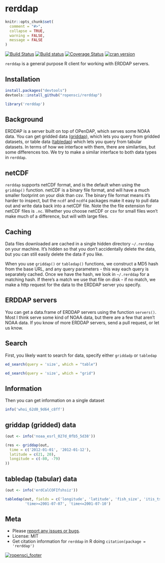 rerddap
=====

```r
knitr::opts_chunk$set(
  comment = "#>",
  collapse = TRUE,
  warning = FALSE,
  message = FALSE
)
```

[![Build Status](https://travis-ci.org/ropensci/rerddap.svg?branch=master)](https://travis-ci.org/ropensci/rerddap)
[![Build status](https://ci.appveyor.com/api/projects/status/nw858vlk4wx05mxm?svg=true)](https://ci.appveyor.com/project/sckott/rerddap)
[![Coverage Status](https://coveralls.io/repos/ropensci/rerddap/badge.svg)](https://coveralls.io/r/ropensci/rerddap)
[![cran version](http://www.r-pkg.org/badges/version/rerddap)](http://cran.rstudio.com/web/packages/rerddap)

`rerddap` is a general purpose R client for working with ERDDAP servers.

## Installation

```r
install.packages("devtools")
devtools::install_github("ropensci/rerddap")
```

```r
library('rerddap')
```

## Background

ERDDAP is a server built on top of OPenDAP, which serves some NOAA data. You can get gridded data ([griddap](http://upwell.pfeg.noaa.gov/erddap/griddap/documentation.html)), which lets you query from gridded datasets, or table data ([tabledap](http://upwell.pfeg.noaa.gov/erddap/tabledap/documentation.html)) which lets you query from tabular datasets. In terms of how we interface with them, there are similarties, but some differences too. We try to make a similar interface to both data types in `rerddap`.

## netCDF

`rerddap` supports netCDF format, and is the default when using the `griddap()` function. netCDF is a binary file format, and will have a much smaller footprint on your disk than csv. The binary file format means it's harder to inspect, but the `ncdf` and `ncdf4` packages make it easy to pull data out and write data back into a netCDF file. Note the the file extension for netCDF files is `.nc`. Whether you choose netCDF or csv for small files won't make much of a difference, but will with large files.

## Caching

Data files downloaded are cached in a single hidden directory `~/.rerddap` on your machine. It's hidden so that you don't accidentally delete the data, but you can still easily delete the data if you like.

When you use `griddap()` or `tabledap()` functions, we construct a MD5 hash from the base URL, and any query parameters - this way each query is separately cached. Once we have the hash, we look in `~/.rerddap` for a matching hash. If there's a match we use that file on disk - if no match, we make a http request for the data to the ERDDAP server you specify.

## ERDDAP servers

You can get a data.frame of ERDDAP servers using the function `servers()`. Most I think serve some kind of NOAA data, but there are a few that aren't NOAA data.  If you know of more ERDDAP servers, send a pull request, or let us know.

## Search

First, you likely want to search for data, specify either `griddadp` or `tabledap`

```r
ed_search(query = 'size', which = "table")
```

```r
ed_search(query = 'size', which = "grid")
```

## Information

Then you can get information on a single dataset

```r
info('whoi_62d0_9d64_c8ff')
```

## griddap (gridded) data

```r
(out <- info('noaa_esrl_027d_0fb5_5d38'))
```

```r
(res <- griddap(out,
  time = c('2012-01-01', '2012-01-12'),
  latitude = c(21, 20),
  longitude = c(-80, -79)
))
```

## tabledap (tabular) data

```r
(out <- info('erdCalCOFIfshsiz'))
```

```r
tabledap(out, fields = c('longitude', 'latitude', 'fish_size', 'itis_tsn'),
         'time>=2001-07-07', 'time<=2001-07-10')
```

## Meta

* Please [report any issues or bugs](https://github.com/ropensci/rerddap/issues).
* License: MIT
* Get citation information for `rerddap` in R doing `citation(package = 'rerddap')`

[![ropensci_footer](http://ropensci.org/public_images/github_footer.png)](http://ropensci.org)
